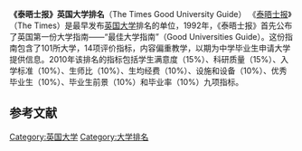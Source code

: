 {{Multiple issues|
{{Copypaste|time=2020-09-30T00:09:18+00:00}}
{{Unreferenced|time=2020-09-30T00:09:18+00:00}}
}}
'''《泰晤士报》英国大学排名'''（The Times Good University Guide）
《[[泰晤士报|泰晤士报]]》（The Times）是最早发布[[英国大学|英国大学]]排名的单位，1992年，《泰晤士报》首先公布了英国第一份大学指南——“最佳大学指南”（Good Universities Guide）。这份指南包含了101所大学，14项评价指标，内容偏重教学，以期为中学毕业生申请大学提供信息。2010年该排名的指标包括学生满意度（15%）、科研质量（15%）、入学标准（10%）、生师比（10%）、生均经费（10%）、设施和设备（10%）、优秀毕业生（10%）、毕业生前景（10%）和毕业率（10%）九项指标。

[[Category:英国大学|Category:英国大学]]
[[Category:大学排名|Category:大学排名]]

==参考文献==
{{reflist}}